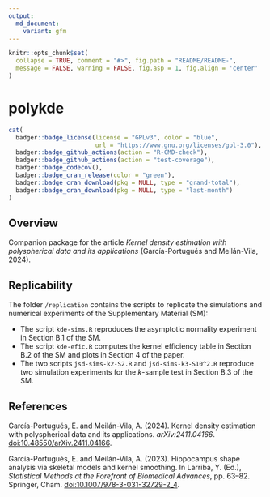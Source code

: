 ```yaml
---
output:
  md_document:
    variant: gfm
---
```


```r
knitr::opts_chunk$set(
  collapse = TRUE, comment = "#>", fig.path = "README/README-",
  message = FALSE, warning = FALSE, fig.asp = 1, fig.align = 'center'
)
```

polykde
=======

```r
cat(
  badger::badge_license(license = "GPLv3", color = "blue",
                        url = "https://www.gnu.org/licenses/gpl-3.0"),
  badger::badge_github_actions(action = "R-CMD-check"),
  badger::badge_github_actions(action = "test-coverage"),
  badger::badge_codecov(),
  badger::badge_cran_release(color = "green"),
  badger::badge_cran_download(pkg = NULL, type = "grand-total"),
  badger::badge_cran_download(pkg = NULL, type = "last-month")
)
```

## Overview

Companion package for the article *Kernel density estimation with polyspherical data and its applications* (García-Portugués and Meilán-Vila, 2024).

## Replicability

The folder `/replication` contains the scripts to replicate the simulations and numerical experiments of the Supplementary Material (SM):

* The script `kde-sims.R` reproduces the asymptotic normality experiment in Section B.1 of the SM.
* The script `kde-efic.R` computes the kernel efficiency table in Section B.2 of the SM and plots in Section 4 of the paper.
* The two scripts `jsd-sims-k2-S2.R` and `jsd-sims-k3-S10^2.R` reproduce two simulation experiments for the $k$-sample test in Section B.3 of the SM.

## References

García-Portugués, E. and Meilán-Vila, A. (2024). Kernel density estimation with polyspherical data and its applications. *arXiv:2411.04166*. [doi:10.48550/arXiv.2411.04166](https://doi.org/10.48550/arXiv.2411.04166).

García-Portugués, E. and Meilán-Vila, A. (2023). Hippocampus shape analysis via skeletal models and kernel smoothing. In Larriba, Y. (Ed.), *Statistical Methods at the Forefront of Biomedical Advances*, pp. 63--82. Springer, Cham. [doi:10.1007/978-3-031-32729-2_4](https://doi.org/10.1007/978-3-031-32729-2_4).
